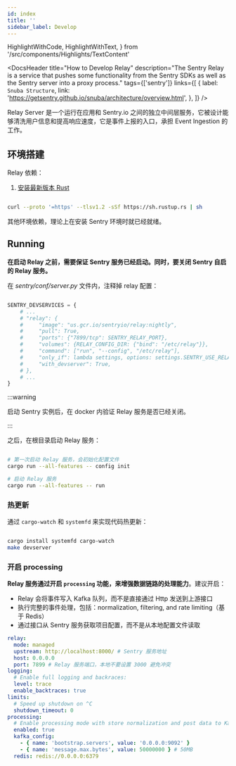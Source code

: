 ```yaml
---
id: index
title: ''
sidebar_label: Develop
---
```


  HighlightWithCode,
  HighlightWithText,
} from '/src/components/Highlights/TextContent'

<DocsHeader
  title="How to Develop Relay"
  description="The Sentry Relay is a service that pushes some functionality from the Sentry SDKs as well as the Sentry server into a proxy process."
  tags={['sentry']}
  links={[
    {
      label: `Snuba Structure`,
      link: 'https://getsentry.github.io/snuba/architecture/overview.html',
    },
  ]}
/>

Relay Server 是一个运行在应用和 Sentry.io 之间的独立中间层服务，它被设计能够清洗用户信息和提高响应速度，它是事件上报的入口，承担 Event Ingestion 的工作。

## 环境搭建

Relay 依赖：

1. [安装最新版本 Rust](https://www.rust-lang.org/zh-CN/tools/install)

```bash

curl --proto '=https' --tlsv1.2 -sSf https://sh.rustup.rs | sh

```

其他环境依赖，理论上在安装 Sentry 环境时就已经就绪。

## Running

**在启动 Relay 之前，需要保证 Sentry 服务已经启动。同时，要关闭 Sentry 自启的 Relay 服务。**

在 _sentry/conf/server.py_ 文件内，注释掉 relay 配置：

```python title="sentry/conf/server.py"

SENTRY_DEVSERVICES = {
    # ...
    # "relay": {
    #     "image": "us.gcr.io/sentryio/relay:nightly",
    #     "pull": True,
    #     "ports": {"7899/tcp": SENTRY_RELAY_PORT},
    #     "volumes": {RELAY_CONFIG_DIR: {"bind": "/etc/relay"}},
    #     "command": ["run", "--config", "/etc/relay"],
    #     "only_if": lambda settings, options: settings.SENTRY_USE_RELAY,
    #     "with_devserver": True,
    # },
    # ...
}

```

:::warning

启动 Sentry 实例后，在 docker 内验证 Relay 服务是否已经关闭。

:::

之后，在根目录启动 Relay 服务：

```bash

# 第一次启动 Relay 服务，会初始化配置文件
cargo run --all-features -- config init

# 启动 Relay 服务
cargo run --all-features -- run

```

### 热更新

通过 `cargo-watch` 和 `systemfd` 来实现代码热更新：

```bash

cargo install systemfd cargo-watch
make devserver

```

### 开启 processing

**Relay 服务通过开启 `processing` 功能，来增强数据链路的处理能力**。建议开启：

- Relay 会将事件写入 Kafka 队列，而不是直接通过 Http 发送到上游接口
- 执行完整的事件处理，包括：normalization, filtering, and rate limiting（基于 Redis）
- 通过接口从 Sentry 服务获取项目配置，而不是从本地配置文件读取

```yaml title="config.yaml"
relay:
  mode: managed
  upstream: http://localhost:8000/ # Sentry 服务地址
  host: 0.0.0.0
  port: 7899 # Relay 服务端口，本地不要设置 3000 避免冲突
logging:
  # Enable full logging and backraces:
  level: trace
  enable_backtraces: true
limits:
  # Speed up shutdown on ^C
  shutdown_timeout: 0
processing:
  # Enable processing mode with store normalization and post data to Kafka:
  enabled: true
  kafka_config:
    - { name: 'bootstrap.servers', value: '0.0.0.0:9092' }
    - { name: 'message.max.bytes', value: 50000000 } # 50MB
  redis: redis://0.0.0.0:6379
```
